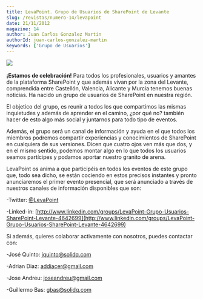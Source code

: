 ```yaml
---
title: LevaPoint. Grupo de Usuarios de SharePoint de Levante
slug: /revistas/numero-14/levapoint
date: 21/11/2012
magazine: 14
author: Juan Carlos Gonzalez Martin
authorId: juan-carlos-gonzalez-martin
keywords: ['Grupo de Usuarios']
---
```






​![](../../../images/numero14/levapoint/image1.jpeg)

**¡Estamos de celebración!** Para todos los profesionales, usuarios y amantes de la plataforma SharePoint y que además vivan por la zona del Levante, comprendida entre Castellón, Valencia, Alicante y Murcia tenemos buenas noticias. Ha nacido un grupo de usuarios de SharePoint en nuestra región.

El objetico del grupo, es reunir a todos los que compartimos las mismas inquietudes y además de aprender en el camino, ¿por qué no? también hacer de esto algo más social y juntarnos para todo tipo de eventos.

Además, el grupo será un canal de información y ayuda en el que todos los miembros podremos compartir experiencias y conocimientos de SharePoint en cualquiera de sus versiones. Dicen que cuatro ojos ven más que dos, y en el mismo sentido, podemos montar algo en lo que todos los usuarios seamos partícipes y podamos aportar nuestro granito de arena.

LevaPoint os anima a que participéis en todos los eventos de este grupo que, todo sea dicho, se están cociendo en estos precisos instantes y pronto anunciaremos el primer evento presencial, que será anunciado a través de nuestros canales de información disponibles que son:

-Twitter: [@LevaPoint](http://twitter.com/LevaPoint)

-Linked-in: [http://www.linkedin.com/groups/LevaPoint-Grupo-Usuarios-SharePoint-Levante-4642699](http://www.linkedin.com/groups/LevaPoint-Grupo-Usuarios-SharePoint-Levante-4642699)



Si además, quieres colaborar activamente con nosotros, puedes contactar con:

-José Quinto: [jquinto@solidq.com](mailto:jquinto@solidq.com)

-Adrian Diaz: [addiacer@gmail.com](mailto:addiacer@gmail.com)

-Jose Andreu: [joseandreu@gmail.com](mailto:joseandreu@gmail.com)

-Guillermo Bas: [gbas@solidq.com](mailto:gbas@solidq.com)

 
 
